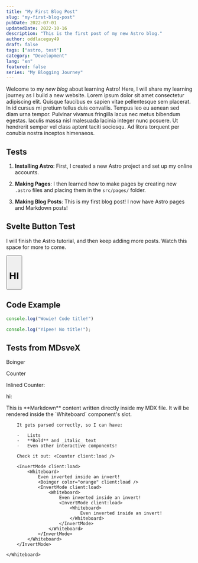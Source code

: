 ```yaml
---
title: "My First Blog Post"
slug: "my-first-blog-post"
pubDate: 2022-07-01
updatedDate: 2022-10-16
description: "This is the first post of my new Astro blog."
author: oddlaceguy49
draft: false
tags: ["astro, test"]
category: "Development"
lang: "en"
featured: false
series: "My Blogging Journey"
---
```



Welcome to my _new blog_ about learning Astro! Here, I will share my learning journey as I build a new website. Lorem ipsum dolor sit amet consectetur adipiscing elit. Quisque faucibus ex sapien vitae pellentesque sem placerat. In id cursus mi pretium tellus duis convallis. Tempus leo eu aenean sed diam urna tempor. Pulvinar vivamus fringilla lacus nec metus bibendum egestas. Iaculis massa nisl malesuada lacinia integer nunc posuere. Ut hendrerit semper vel class aptent taciti sociosqu. Ad litora torquent per conubia nostra inceptos himenaeos.

## Tests

1. **Installing Astro**: First, I created a new Astro project and set up my online accounts.

2. **Making Pages**: I then learned how to make pages by creating new `.astro` files and placing them in the `src/pages/` folder.

3. **Making Blog Posts**: This is my first blog post! I now have Astro pages and Markdown posts!

## Svelte Button Test

I will finish the Astro tutorial, and then keep adding more posts. Watch this space for more to come.

<Button class="w-auto h-auto" client:load>
    <h1 class="m-0">HI</h1>
</Button>

## Code Example

```typescript:lib/mdx.ts
console.log("Wowie! Code title!")
```

```js
console.log("Yipee! No title!");
```

## Tests from MDsveX

Boinger

<Boinger color="orange" client:load />

Counter

<Counter class="h-10" client:load />

<p>
    <span class="inline-flex items-center gap-x-2">
        <span>Inlined Counter:</span>
        <Counter client:load />
    </span>
</p>

hi: <Counter client:load />

<Whiteboard>
    <Counter />
</Whiteboard>

<InvertMode client:load>
    <Whiteboard>
        <Counter style="--primary: oklch(0.86 0.22 85.87);" client:load/>
        This is **Markdown** content written directly inside my MDX file. It will be rendered inside the `Whiteboard` component's slot.

        It gets parsed correctly, so I can have:

        -   Lists
        -   **Bold** and _italic_ text
        -   Even other interactive components!

        Check it out: <Counter client:load />

        <InvertMode client:load>
            <Whiteboard>
                Even inverted inside an invert!
                <Boinger color="orange" client:load />
                <InvertMode client:load>
                    <Whiteboard>
                        Even inverted inside an invert!
                        <InvertMode client:load>
                            <Whiteboard>
                                Even inverted inside an invert!
                            </Whiteboard>
                        </InvertMode>
                    </Whiteboard>
                </InvertMode>
            </Whiteboard>
        </InvertMode>

    </Whiteboard>
</InvertMode>
